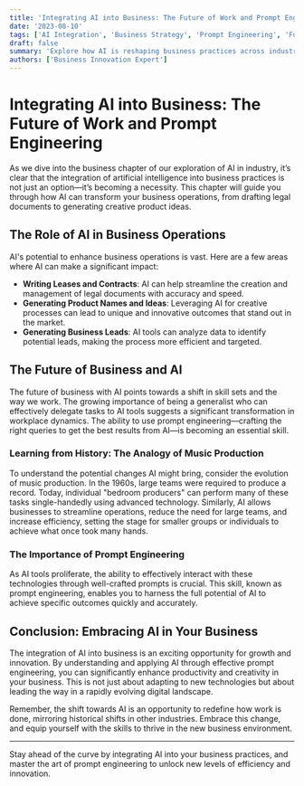 ```yaml
---
title: 'Integrating AI into Business: The Future of Work and Prompt Engineering'
date: '2023-08-10'
tags: ['AI Integration', 'Business Strategy', 'Prompt Engineering', 'Future Skills']
draft: false
summary: 'Explore how AI is reshaping business practices across industries, from writing contracts to generating innovative product ideas. Learn the critical skill of prompt engineering to effectively leverage AI in your business operations.'
authors: ['Business Innovation Expert']
---
```


# Integrating AI into Business: The Future of Work and Prompt Engineering

As we dive into the business chapter of our exploration of AI in industry, it’s clear that the integration of artificial intelligence into business practices is not just an option—it’s becoming a necessity. This chapter will guide you through how AI can transform your business operations, from drafting legal documents to generating creative product ideas.

## The Role of AI in Business Operations

AI's potential to enhance business operations is vast. Here are a few areas where AI can make a significant impact:

- **Writing Leases and Contracts**: AI can help streamline the creation and management of legal documents with accuracy and speed.
- **Generating Product Names and Ideas**: Leveraging AI for creative processes can lead to unique and innovative outcomes that stand out in the market.
- **Generating Business Leads**: AI tools can analyze data to identify potential leads, making the process more efficient and targeted.

## The Future of Business and AI

The future of business with AI points towards a shift in skill sets and the way we work. The growing importance of being a generalist who can effectively delegate tasks to AI tools suggests a significant transformation in workplace dynamics. The ability to use prompt engineering—crafting the right queries to get the best results from AI—is becoming an essential skill.

### Learning from History: The Analogy of Music Production

To understand the potential changes AI might bring, consider the evolution of music production. In the 1960s, large teams were required to produce a record. Today, individual "bedroom producers" can perform many of these tasks single-handedly using advanced technology. Similarly, AI allows businesses to streamline operations, reduce the need for large teams, and increase efficiency, setting the stage for smaller groups or individuals to achieve what once took many hands.

### The Importance of Prompt Engineering

As AI tools proliferate, the ability to effectively interact with these technologies through well-crafted prompts is crucial. This skill, known as prompt engineering, enables you to harness the full potential of AI to achieve specific outcomes quickly and accurately.

## Conclusion: Embracing AI in Your Business

The integration of AI into business is an exciting opportunity for growth and innovation. By understanding and applying AI through effective prompt engineering, you can significantly enhance productivity and creativity in your business. This is not just about adapting to new technologies but about leading the way in a rapidly evolving digital landscape.

Remember, the shift towards AI is an opportunity to redefine how work is done, mirroring historical shifts in other industries. Embrace this change, and equip yourself with the skills to thrive in the new business environment.

---

Stay ahead of the curve by integrating AI into your business practices, and master the art of prompt engineering to unlock new levels of efficiency and innovation.
